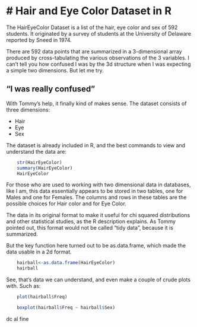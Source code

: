 # Hair and Eye Color Dataset in R
========================================================

The HairEyeColor Dataset is a list of the hair, eye color and sex of 592 students. It originated by a survey of students at the University of Delaware reported by Sneed in 1974.

There are 592 data points that are summarized in a 3-dimensional array produced by cross-tabulating the various observations of the 3 variables.  I can't tell you how confused I was by the 3d structure when I was expecting a simple two dimensions.  But let me try.  

## "I was really confused"

With Tommy's help, it finally kind of makes sense.  The dataset consists of three dimensions:

- Hair
- Eye
- Sex

The dataset is already included in R, and the best commands to view and understand the data are:

```r
    str(HairEyeColor)
    summary(HairEyeColor)
    HairEyeColor
```

For those who are used to working with two dimensional data in databases, like I am, this data essentially appears to be stored in two tables, one for Males and one for Females.  The columns and rows in these tables are the possible choices for Hair color and for Eye Color.   

The data in its original format to make it useful for chi squared distributions and other statistical studies, as the R description explains.  As Tommy pointed out, this format would not be called "tidy data", because it is summarized.

But the key function here turned out to be as.data.frame, which made the data usable in a 2d format.

```r
    hairball<-as.data.frame(HairEyeColor)
    hairball
```

See, that's data we can understand, and even make a couple of crude plots with.  Such as:

```r
    plot(hairball$Freq)
```

```r
    boxplot(hairball$Freq ~ hairball$Sex)
```

dc al fine